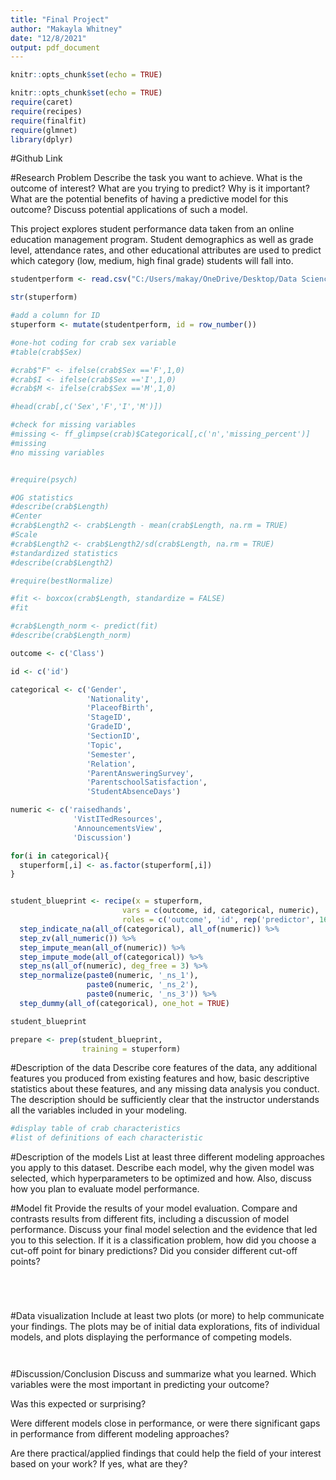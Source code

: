 ```yaml
---
title: "Final Project"
author: "Makayla Whitney"
date: "12/8/2021"
output: pdf_document
---
```


```r
knitr::opts_chunk$set(echo = TRUE)
```


```r
knitr::opts_chunk$set(echo = TRUE)
require(caret)
require(recipes)
require(finalfit)
require(glmnet)
library(dplyr)
```
#Github Link



#Research Problem
Describe the task you want to achieve. What is the outcome of interest? What are you trying to predict? Why is it important? What are the potential benefits of having a predictive model for this outcome? Discuss potential applications of such a model.

This project explores student performance data taken from an online education management program. Student demographics as well as grade level, attendance rates, and other educational attributes are used to predict which category (low, medium, high final grade) students will fall into.

```r
studentperform <- read.csv("C:/Users/makay/OneDrive/Desktop/Data Science/Machine Learning/654finalproject/data/studentdata.csv",header=TRUE)

str(stuperform)

#add a column for ID
stuperform <- mutate(studentperform, id = row_number())

```

```r
#one-hot coding for crab sex variable
#table(crab$Sex)

#crab$"F" <- ifelse(crab$Sex =='F',1,0)
#crab$I <- ifelse(crab$Sex =='I',1,0)
#crab$M <- ifelse(crab$Sex =='M',1,0)

#head(crab[,c('Sex','F','I','M')])

#check for missing variables
#missing <- ff_glimpse(crab)$Categorical[,c('n','missing_percent')]
#missing
#no missing variables 



```

```r

#require(psych)

#OG statistics
#describe(crab$Length)
#Center
#crab$Length2 <- crab$Length - mean(crab$Length, na.rm = TRUE)
#Scale
#crab$Length2 <- crab$Length2/sd(crab$Length, na.rm = TRUE)
#standardized statistics
#describe(crab$Length2)

#require(bestNormalize)

#fit <- boxcox(crab$Length, standardize = FALSE)
#fit

#crab$Length_norm <- predict(fit)
#describe(crab$Length_norm)

```


```r

outcome <- c('Class')

id <- c('id')

categorical <- c('Gender',
                 'Nationality',
                 'PlaceofBirth',
                 'StageID',
                 'GradeID', 
                 'SectionID',
                 'Topic',
                 'Semester',
                 'Relation',
                 'ParentAnsweringSurvey',
                 'ParentschoolSatisfaction',
                 'StudentAbsenceDays')

numeric <- c('raisedhands',
              'VistITedResources',
              'AnnouncementsView',
              'Discussion')

for(i in categorical){
  stuperform[,i] <- as.factor(stuperform[,i])
}


student_blueprint <- recipe(x = stuperform,
                         vars = c(outcome, id, categorical, numeric),
                         roles = c('outcome', 'id', rep('predictor', 16))) %>%
  step_indicate_na(all_of(categorical), all_of(numeric)) %>%
  step_zv(all_numeric()) %>%
  step_impute_mean(all_of(numeric)) %>%
  step_impute_mode(all_of(categorical)) %>%
  step_ns(all_of(numeric), deg_free = 3) %>%
  step_normalize(paste0(numeric, '_ns_1'),
                 paste0(numeric, '_ns_2'),
                 paste0(numeric, '_ns_3')) %>%
  step_dummy(all_of(categorical), one_hot = TRUE)

student_blueprint

prepare <- prep(student_blueprint, 
                training = stuperform)

```

#Description of the data
Describe core features of the data, any additional features you produced from existing features and how, basic descriptive statistics about these features, and any missing data analysis you conduct. The description should be sufficiently clear that the instructor understands all the variables included in your modeling.
```r
#display table of crab characteristics
#list of definitions of each characteristic

```
#Description of the models
List at least three different modeling approaches you apply to this dataset. Describe each model, why the given model was selected, which hyperparameters to be optimized and how. Also, discuss how you plan to evaluate model performance.


#Model fit
Provide the results of your model evaluation. Compare and contrasts results from different fits, including a discussion of model performance. Discuss your final model selection and the evidence that led you to this selection. If it is a classification problem, how did you choose a cut-off point for binary predictions? Did you consider different cut-off points?
```r


```

```r


```

```r


```

```r


```

#Data visualization
Include at least two plots (or more) to help communicate your findings. The plots may be of initial data explorations, fits of individual models, and plots displaying the performance of competing models.
```r


```

```r


```


#Discussion/Conclusion
Discuss and summarize what you learned. 
Which variables were the most important in predicting your outcome? 

Was this expected or surprising? 

Were different models close in performance, or were there significant gaps in performance from different modeling approaches? 

Are there practical/applied findings that could help the field of your interest based on your work? If yes, what are they?
